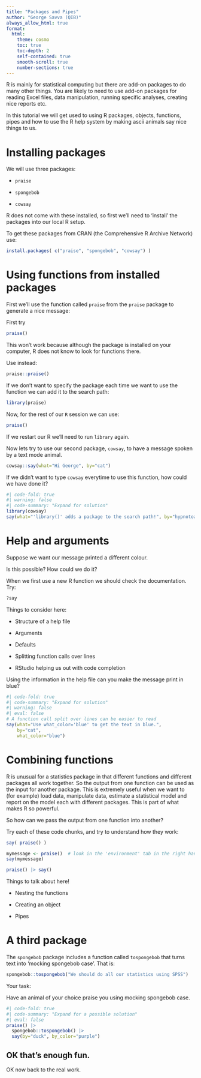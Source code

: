 ```yaml
---
title: "Packages and Pipes"
author: "George Savva (QIB)"
always_allow_html: true
format:
  html:
    theme: cosmo
    toc: true
    toc-depth: 2
    self-contained: true
    smooth-scroll: true
    number-sections: true
---
```


R is mainly for statistical computing but there are add-on packages to do many other things.  You are likely to need to use add-on packages for reading Excel files, data manipulation, running specific analyses, creating nice reports etc.

In this tutorial we will get used to using R packages, objects, functions, pipes and how to use the R help system by making ascii animals say nice things to us.

# Installing packages

We will use three packages:

* `praise`

* `spongebob`

* `cowsay`

R does not come with these installed, so first we'll need to 'install' the packages into our local R setup.

To get these packages from CRAN (the Comprehensive R Archive Network) use:

```r
install.packages( c("praise", "spongebob", "cowsay") )
```

# Using functions from installed packages

First we'll use the function called `praise` from the `praise` package to generate a nice message:

First try

```r
praise()
```

This won't work because although the package is installed on your computer, R does not know to look for functions there.

Use instead:

```r
praise::praise()
```

If we don't want to specify the package each time we want to use the function we can add it to the search path:

```r
library(praise)
```

Now, for the rest of our `R` session we can use:

```r
praise()
```
If we restart our R we'll need to run `library` again.

Now lets try to use our second package, `cowsay`, to have a message spoken by a text mode animal.

```r
cowsay::say(what="Hi George", by="cat")
```

If we didn't want to type `cowsay` everytime to use this function, how could we have done it?

```r
#| code-fold: true
#| warning: false
#| code-summary: "Expand for solution"
library(cowsay)
say(what="'library()' adds a package to the search path!", by="hypnotoad")
```
# Help and arguments

Suppose we want our message printed a different colour.

Is this possible?  How could we do it?

When we first use a new R function we should check the documentation.  Try:

```r
?say
```

Things to consider here:

* Structure of a help file

* Arguments

* Defaults

* Splitting function calls over lines

* RStudio helping us out with code completion

Using the information in the help file can you make the message print in blue?

```r
#| code-fold: true
#| code-summary: "Expand for solution"
#| warning: false
#| eval: false
# A function call split over lines can be easier to read
say(what="Use what_color='blue' to get the text in blue.", 
    by="cat", 
    what_color="blue")
```

# Combining functions

R is unusual for a statistics package in that different functions and different packages all work together.  So the output from one function can be used as the input for another package.  This is extremely useful when we want to (for example) load data, manipulate data, estimate a statistical model and report on the model each with different packages.  This is part of what makes R so powerful.

So how can we pass the output from one function into another?

Try each of these code chunks, and try to understand how they work:

```r
say( praise() )
```

```r
mymessage <- praise()  # look in the 'environment' tab in the right hand pane. what does <- do?
say(mymessage)
```

```r
praise() |> say()
```

Things to talk about here!

* Nesting the functions

* Creating an object

* Pipes

# A third package

The `spongebob` package includes a function called `tospongebob` that turns text into 'mocking spongebob case'.  That is:

```r
spongebob::tospongebob("We should do all our statistics using SPSS")
```

Your task:

Have an animal of your choice praise you using mocking spongebob case.

```r
#| code-fold: true
#| code-summary: "Expand for a possible solution"
#| eval: false
praise() |> 
  spongebob::tospongebob() |>
  say(by="duck", by_color="purple")
```

## OK that's enough fun.

OK now back to the real work.
